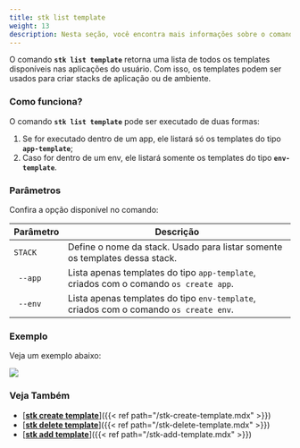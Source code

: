 ```yaml
---
title: stk list template
weight: 13
description: Nesta seção, você encontra mais informações sobre o comando 'stk list template'.
---
```



O comando **`stk list template`** retorna uma lista de todos os templates disponíveis nas aplicações do usuário. Com isso, os templates podem ser usados para criar stacks de aplicação ou de ambiente.

### **Como funciona?**
O comando **`stk list template`** pode ser executado de duas formas:

1. Se for executado dentro de um app, ele listará só os templates do tipo **`app-template`**;
2. Caso for dentro de um env, ele listará somente os templates do tipo **`env-template`**.


### **Parâmetros**
Confira a opção disponível no comando:

| Parâmetro | Descrição |
| ----------- | ----------- |
| `STACK` | Define o nome da stack. Usado para listar somente os templates dessa stack. |
| ` --app` | Lista apenas templates do tipo `app-template`, criados com o comando `os create app`. |
| ` --env` | Lista apenas templates do tipo `env-template`, criados com o comando `os create env`. |

### **Exemplo**
Veja um exemplo abaixo:

![](/v3.0.0/stkgifs/stk-list-template.gif)

### **Veja Também**
- [<ins>**stk create template**</ins>]({{< ref path="/stk-create-template.mdx" >}})
- [<ins>**stk delete template**</ins>]({{< ref path="/stk-delete-template.mdx" >}})
- [<ins>**stk add template**</ins>]({{< ref path="/stk-add-template.mdx" >}})